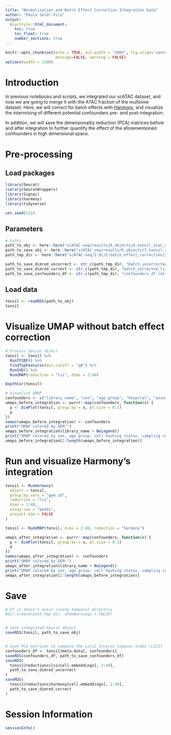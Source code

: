 ```yaml
---
title: "Normalization and Batch Effect Correction Integration Data"
author: "Paula Soler-Vila"
output: 
  BiocStyle::html_document:
    toc: true
    toc_float: true
    number_sections: true
---
```


```r
knitr::opts_chunk$set(echo = TRUE, out.width = "100%", fig.align='center', 
                      message=FALSE, warning = FALSE)
options(width = 1200)
```


# Introduction

In previous notebooks and scripts, we integrated our scATAC dataset, and now we are going to merge it with the ATAC fraction of the multiome dataset. Here, we will correct for batch effects with [Harmony](https://www.nature.com/articles/s41592-019-0619-0), and visualize the intermixing of different potential confounders pre- and post-integration.

In addition, we will save the dimensionality reduction (PCA) matrices before and after integration to further quantify the effect of the aforementioned confounders in high dimensional space. 


# Pre-processing

## Load packages

```r
library(Seurat)
library(SeuratWrappers)
library(Signac)
library(harmony)
library(tidyverse)

set.seed(222)
```


## Parameters

```r
# Paths
path_to_obj <- here::here("scATAC-seq/results/R_objects/6.tonsil_atac_merged_with_multiome_missing_integration.rds")
path_to_save_obj <- here::here("scATAC-seq/results/R_objects/7.tonsil_atac_integrated_with_multiome.rds")
path_tmp_dir <- here::here("scATAC-seq/2-QC/5-batch_effect_correction/2-data_integration_multiome/tmp/")

path_to_save_dimred_uncorrect <- str_c(path_tmp_dir, "batch_uncorrected_lsi.rds", sep = "")
path_to_save_dimred_correct <- str_c(path_tmp_dir, "batch_corrected_lsi.rds", sep = "")
path_to_save_confounders_df <- str_c(path_tmp_dir, "confounders_df.rds", sep = "") 
```


## Load data

```r
tonsil <- readRDS(path_to_obj)
tonsil
```

# Visualize UMAP without batch effect correction

```r
# Process Seurat object
tonsil <- tonsil %>%
  RunTFIDF() %>% 
  FindTopFeatures(min.cutoff = "q0") %>%
  RunSVD() %>%
  RunUMAP(reduction = "lsi", dims = 2:40)

DepthCor(tonsil)

# Visualize UMAP
confounders <- c("library_name", "sex", "age_group", "hospital", "assay")
umaps_before_integration <- purrr::map(confounders, function(x) {
  p <- DimPlot(tonsil, group.by = x, pt.size = 0.1)
  p
})
names(umaps_before_integration) <- confounders
print("UMAP colored by GEM:")
umaps_before_integration$library_name + NoLegend()
print("UMAP colored by sex, age group, cell hashing status, sampling center and assay:")
umaps_before_integration[2:length(umaps_before_integration)]
```


# Run and visualize Harmony's integration

```r
tonsil <- RunHarmony(
  object = tonsil,
  group.by.vars = "gem_id", 
  reduction = "lsi",
  dims = 2:40,
  assay.use = "peaks",
  project.dim = FALSE
)

tonsil <- RunUMAP(tonsil, dims = 2:40, reduction = "harmony")

umaps_after_integration <- purrr::map(confounders, function(x) {
  p <- DimPlot(tonsil, group.by = x, pt.size = 0.1)
  p
})
names(umaps_after_integration) <- confounders
print("UMAP colored by GEM:")
umaps_after_integration$library_name + NoLegend()
print("UMAP colored by sex, age group, cell hashing status, sampling center and assay:")
umaps_after_integration[2:length(umaps_before_integration)]
```

# Save

```r
# If it doesn't exist create temporal directory
#dir.create(path_tmp_dir, showWarnings = FALSE) 


# Save integrated Seurat object
saveRDS(tonsil, path_to_save_obj)


# Save PCA matrices to compute the Local Inverse Simpson Index (LISI)
confounders_df <- tonsil@meta.data[, confounders]
saveRDS(confounders_df, path_to_save_confounders_df)
saveRDS(
  tonsil@reductions$lsi@cell.embeddings[, 2:40],
  path_to_save_dimred_uncorrect
)
saveRDS(
  tonsil@reductions$harmony@cell.embeddings[, 2:40],
  path_to_save_dimred_correct
)
```


# Session Information

```r
sessionInfo()
```

